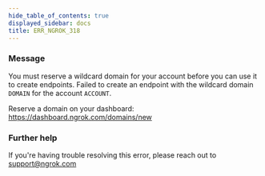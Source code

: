 ```yaml
---
hide_table_of_contents: true
displayed_sidebar: docs
title: ERR_NGROK_318
---
```


### Message

You must reserve a wildcard domain for your account before you can use it to create endpoints.
Failed to create an endpoint with the wildcard domain `DOMAIN` for the account `ACCOUNT`.

Reserve a domain on your dashboard: https://dashboard.ngrok.com/domains/new

### Further help

If you're having trouble resolving this error, please reach out to [support@ngrok.com](mailto:support@ngrok.com?subject=Help%20with%20ERR_NGROK_318)
